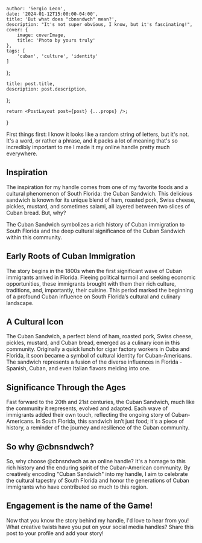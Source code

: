 

    author: 'Sergio Leon',
    date: '2024-01-12T15:00:00-04:00',
    title: 'But what does "cbnsndwch" mean?',
    description: "It's not super obvious, I know, but it's fascinating!",
    cover: {
        image: coverImage,
        title: 'Photo by yours truly'
    },
    tags: [
        'cuban', 'culture', 'identity'
    ]
};

    title: post.title,
    description: post.description,
};



    return <PostLayout post={post} {...props} />;
}

First things first: I know it looks like a random string of letters, but it's not. It's a word, or rather a phrase, and it packs a lot of meaning that's so incredibly important to me I made it my online handle pretty much everywhere.

## Inspiration

The inspiration for my handle comes from one of my favorite foods and a cultural phenomenon of South Florida: the Cuban Sandwich. This delicious sandwich is known for its unique blend of ham, roasted pork, Swiss cheese, pickles, mustard, and sometimes salami, all layered between two slices of Cuban bread. But, why?

The Cuban Sandwich symbolizes a rich history of Cuban immigration to South Florida and the deep cultural significance of the Cuban Sandwich within this community.

## Early Roots of Cuban Immigration

The story begins in the 1800s when the first significant wave of Cuban immigrants arrived in Florida. Fleeing political turmoil and seeking economic opportunities, these immigrants brought with them their rich culture, traditions, and, importantly, their cuisine. This period marked the beginning of a profound Cuban influence on South Florida’s cultural and culinary landscape.

## A Cultural Icon

The Cuban Sandwich, a perfect blend of ham, roasted pork, Swiss cheese, pickles, mustard, and Cuban bread, emerged as a culinary icon in this community. Originally a quick lunch for cigar factory workers in Cuba and Florida, it soon became a symbol of cultural identity for Cuban-Americans. The sandwich represents a fusion of the diverse influences in Florida - Spanish, Cuban, and even Italian flavors melding into one.

## Significance Through the Ages

Fast forward to the 20th and 21st centuries, the Cuban Sandwich, much like the community it represents, evolved and adapted. Each wave of immigrants added their own touch, reflecting the ongoing story of Cuban-Americans. In South Florida, this sandwich isn’t just food; it's a piece of history, a reminder of the journey and resilience of the Cuban community.

## So why @cbnsndwch?

So, why choose @cbnsndwch as an online handle? It's a homage to this rich history and the enduring spirit of the Cuban-American community. By creatively encoding "Cuban Sandwich" into my handle, I aim to celebrate the cultural tapestry of South Florida and honor the generations of Cuban immigrants who have contributed so much to this region.

## Engagement is the name of the Game!

Now that you know the story behind my handle, I'd love to hear from you! What creative twists have you put on your social media handles? Share this post to your profile and add your story!


